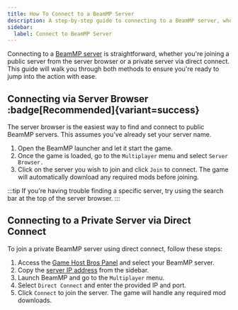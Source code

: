 ```yaml
---
title: How To Connect to a BeamMP Server
description: A step-by-step guide to connecting to a BeamMP server, whether through the server browser or using direct connect for private servers.
sidebar:
  label: Connect to BeamMP Server
---
```


Connecting to a [BeamMP server](https://www.gamehostbros.com/beammp-server-hosting/) is straightforward, whether you're joining a public server from the server browser or a private server via direct connect. This guide will walk you through both methods to ensure you're ready to jump into the action with ease.

## Connecting via Server Browser :badge[Recommended]{variant=success}
The server browser is the easiest way to find and connect to public BeamMP servers. This assumes you've already set your server name.
<Steps>
1. Open the BeamMP launcher and let it start the game.
2. Once the game is loaded, go to the `Multiplayer` menu and select `Server Browser.`
3. Click on the server you wish to join and click `Join` to connect. The game will automatically download any required mods before joining.
</Steps>
:::tip
If you're having trouble finding a specific server, try using the search bar at the top of the server browser.
:::

## Connecting to a Private Server via Direct Connect
To join a private BeamMP server using direct connect, follow these steps:
<Steps>
1. Access the [Game Host Bros Panel](https://panel.gamehostbros.com/) and select your BeamMP server.
2. Copy the [server IP address](https://www.youtube.com/watch?v=Ap7DtDF-wYg) from the sidebar.
3. Launch BeamMP and go to the `Multiplayer` menu.
3. Select `Direct Connect` and enter the provided IP and port.
4. Click `Connect` to join the server. The game will handle any required mod downloads.
</Steps>
